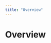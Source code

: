 ```yaml
---
title: "Overview"
---
```


# Overview


<div className="row">

<div className="col col--6 margin-bottom--md">
  <MyCard title="Multi-Node Installation" content="Coming soon..." link="/docs/installation/multi-node-installation" />
</div>

<div className="col col--6 margin margin-bottom--md">
  <MyCard title="AWS Installation" content="Coming soon..." link="/docs/installation/aws-installation" />
</div>

<div className="col col--6 margin margin-bottom--md">
  <MyCard title="Azure Installation" content="Coming soon..." link="/docs/installation/azure-installation" />
</div>

<div className="col col--6 margin margin-bottom--md">
  <MyCard title="GCP Installation" content="Coming soon..." link="/docs/installation/gcp-installation" />
</div>

<div className="col col--6 margin margin-bottom--md">
  <MyCard
    title="Digital Ocean Installation"
    content="Coming soon..."
    link="/docs/installation/digital-ocean-installation"
  />
</div>

<div className="col col--6 margin margin-bottom--md">
  <MyCard title="Hetzner Installation" content="Coming soon..." link="/docs/installation/hetzner-installation" />
</div>

</div>

